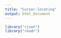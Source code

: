 ```yaml
---
title: "Cursor-locating"
output: html_document
---
```


```r
library("rjson")
library("readr")
```

```r

```